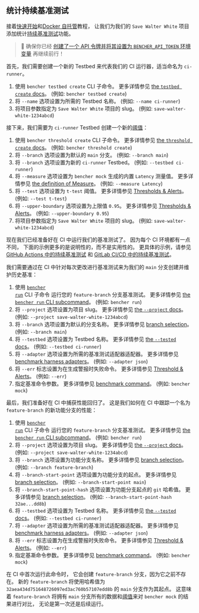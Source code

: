 
## 统计持续基准测试

接着[快速开始][quick start]和[Docker 自托管][docker self-hosted]教程，
让我们为我们的 `Save Walter White` 项目添加统计[持续基准测试][continuous benchmarking]功能。

> 🐰 确保你已经
> [创建了一个 API 令牌并将其设置为 `BENCHER_API_TOKEN` 环境变量][create an api token]
> 再继续前行！

首先，我们需要创建一个新的 Testbed 来代表我们的 CI 运行器，适当命名为 `ci-runner`。

<TestbedCreate />

1. 使用 `bencher testbed create` CLI 子命令。
   更多详情参见 [the `testbed create` docs][testbed create]。
   (例如: `bencher testbed create`)
2. 将 `--name` 选项设置为所需的 Testbed 名称。
   (例如: `--name ci-runner`)
3. 将项目参数指定为 `Save Walter White` 项目的 slug。
   (例如: `save-walter-white-1234abcd`)

接下来，我们需要为 `ci-runner` Testbed 创建一个新的[阈值][thresholds]：

<ThresholdCreateStatistical />

1. 使用 `bencher threshold create` CLI 子命令。
   更多详情参见 [the `threshold create` docs][threshold create]。
   (例如: `bencher threshold create`)
2. 将 `--branch` 选项设置为默认的 `main` 分支。
   (例如: `--branch main`)
3. 将 `--branch` 选项设置为新的 `ci-runner` Testbed。
   (例如: `--testbed ci-runner`)
4. 将 `--measure` 选项设置为 `bencher mock` 生成的内置 `Latency` 测量值。
   更多详情参见 [the definition of Measure][measure]。
   (例如: `--measure Latency`)
5. 将 `--test` 选项设置为 `t-test` 阈值。
   更多详情参见 [Thresholds & Alerts][t-test]。
   (例如: `--test t-test`)
6. 将 `--upper-boundary` 选项设置为上限值 `0.95`。
   更多详情参见 [Thresholds & Alerts][t-test upper boundary]。
   (例如: `--upper-boundary 0.95`)
7. 将项目参数指定为 `Save Walter White` 项目的 slug。
   (例如: `save-walter-white-1234abcd`)

现在我们已经准备好在 CI 中运行我们的基准测试了。
因为每个 CI 环境都有一点不同，
下面的示例更多的是说明性的，而不是实用性的。
更具体的示例，请参见 [GitHub Actions 中的持续基准测试][github actions]
和 [GitLab CI/CD 中的持续基准测试][gitlab ci/cd]。

我们需要通过在 CI 中针对每次更改进行基准测试来为我们的 `main` 分支创建并维护历史基准：

<RunMainStatistical />

1. 使用 <code><a href="/zh/docs/explanation/bencher-run/">bencher run</a></code> CLI 子命令
   运行您的 `feature-branch` 分支基准测试。
   更多详情参见 [the `bencher run` CLI subcommand][bencher run]。
   (例如: `bencher run`)
2. 将 `--project` 选项设置为项目 slug。
   更多详情参见 [the `--project` docs][project option]。
   (例如: `--project save-walter-white-1234abcd`)
3. 将 `--branch` 选项设置为默认的分支名称。
   更多详情参见 [branch selection][branch selection branch]。
   (例如: `--branch main`)
4. 将 `--testbed` 选项设置为 Testbed 名称。
   更多详情参见 [the `--tested` docs][testbed option]。
   (例如: `--testbed ci-runner`)
5. 将 `--adapter` 选项设置为所需的基准测试适配器适配器。
   更多详情参见 [benchmark harness adapters][adapters]。
   (例如: `--adapter json`)
6. 将 `--err` 标志设置为在生成警报时失败命令。
   更多详情参见 [Threshold & Alerts][alerts]。
   (例如: `--err`)
7. 指定基准命令参数。
   更多详情参见 [benchmark command][command argument]。
   (例如: `bencher mock`)

最后，我们准备好在 CI 中捕获性能回归了。
这是我们如何在 CI 中跟踪一个名为 `feature-branch` 的新功能分支的性能：

<RunFeatureStatistical />

1. 使用 <code><a href="/zh/docs/explanation/bencher-run/">bencher run</a></code> CLI 子命令
   运行您的 `feature-branch` 分支基准测试。
   更多详情参见 [the `bencher run` CLI subcommand][bencher run]。
   (例如: `bencher run`)
2. 将 `--project` 选项设置为项目 slug。
   更多详情参见 [the `--project` docs][project option]。
   (例如: `--project save-walter-white-1234abcd`)
3. 将 `--branch` 选项设置为功能分支名称。
   更多详情参见 [branch selection][branch selection branch]。
   (例如: `--branch feature-branch`)
4. 将 `--branch-start-point` 选项设置为功能分支的起点。
   更多详情参见 [branch selection][branch selection start point]。
   (例如: `--branch-start-point main`)
5. 将 `--branch-start-point-hash` 选项设置为功能分支起点的 `git` 哈希值。
   更多详情参见 [branch selection][branch selection start point hash]。
   (例如: `--branch-start-point-hash 32ae...dd8b`)
6. 将 `--testbed` 选项设置为 Testbed 名称。
   更多详情参见 [the `--tested` docs][testbed option]。
   (例如: `--testbed ci-runner`)
7. 将 `--adapter` 选项设置为所需的基准测试适配器适配器。
   更多详情参见 [benchmark harness adapters][adapters]。
   (例如: `--adapter json`)
8. 将 `--err` 标志设置为在生成警报时失败命令。
   更多详情参见 [Threshold & Alerts][alerts]。
   (例如: `--err`)
9. 指定基凘命令参数。
   更多详情参见 [benchmark command][command argument]。
   (例如: `bencher mock`)

在 CI 中首次运行此命令时，
它会创建 `feature-branch` 分支，因为它之前不存在。
新的 `feature-branch` 将使用哈希值为 `32aea434d751648726097ed3ac760b57107edd8b` 的 `main` 分支作为其起点。
这意味着 `feature-branch` 将拥有 `main` 分支所有的数据和[阈值][thresholds]来对 `bencher mock` 的结果进行对比，
无论是第一次还是后续运行。

[quick start]: /zh/docs/tutorial/quick-start/
[docker self-hosted]: /zh/docs/tutorial/docker/
[continuous benchmarking]: /zh/docs/explanation/continuous-benchmarking/
[create an api token]: /zh/docs/tutorial/quick-start/#create-an-api-token
[testbed create]: /zh/docs/api/projects/testbeds/#post-v0projectsprojecttestbeds
[thresholds]: /zh/docs/explanation/thresholds/
[threshold create]: /zh/docs/api/projects/thresholds/#post-v0projectsprojectthresholds
[measure]: /zh/docs/explanation/benchmarking/#measures
[t-test]: /zh/docs/explanation/thresholds/#t-test-thresholds
[t-test upper boundary]: /zh/docs/explanation/thresholds/#t-test-threshold-upper-boundary
[github actions]: /zh/docs/how-to/github-actions/
[gitlab ci/cd]: /zh/docs/how-to/gitlab-ci-cd/
[bencher run]: /zh/docs/explanation/bencher-run/
[project option]: /zh/docs/explanation/bencher-run/#--project-project
[branch selection branch]: /zh/docs/explanation/branch-selection/#--branch-branch
[testbed option]: /zh/docs/explanation/bencher-run/#--testbed-testbed
[adapters]: /zh/docs/explanation/adapters/
[alerts]: /zh/docs/explanation/thresholds/#alerts
[command argument]: /zh/docs/explanation/bencher-run/#benchmark-command
[branch selection start point]: /zh/docs/explanation/branch-selection/#--branch-start-point-branch
[branch selection start point hash]: /zh/docs/explanation/branch-selection/#--branch-start-point-hash-hash